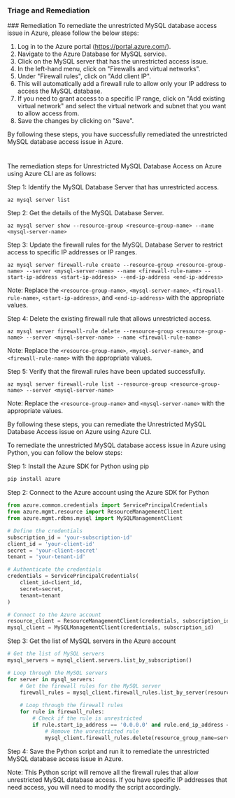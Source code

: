 
### Triage and Remediation
<Tabs>
<Tab title='Remediation'>
### Remediation

<AccordionGroup>
<Accordion title='Using Console' defaultOpen='true'>
To remediate the unrestricted MySQL database access issue in Azure, please follow the below steps:

1. Log in to the Azure portal (https://portal.azure.com/).
2. Navigate to the Azure Database for MySQL service.
3. Click on the MySQL server that has the unrestricted access issue.
4. In the left-hand menu, click on "Firewalls and virtual networks".
5. Under "Firewall rules", click on "Add client IP".
6. This will automatically add a firewall rule to allow only your IP address to access the MySQL database. 
7. If you need to grant access to a specific IP range, click on "Add existing virtual network" and select the virtual network and subnet that you want to allow access from.
8. Save the changes by clicking on "Save".

By following these steps, you have successfully remediated the unrestricted MySQL database access issue in Azure.

#
</Accordion>

<Accordion title='Using CLI'>
The remediation steps for Unrestricted MySQL Database Access on Azure using Azure CLI are as follows:

Step 1: Identify the MySQL Database Server that has unrestricted access.

```
az mysql server list
```

Step 2: Get the details of the MySQL Database Server.

```
az mysql server show --resource-group <resource-group-name> --name <mysql-server-name>
```

Step 3: Update the firewall rules for the MySQL Database Server to restrict access to specific IP addresses or IP ranges.

```
az mysql server firewall-rule create --resource-group <resource-group-name> --server <mysql-server-name> --name <firewall-rule-name> --start-ip-address <start-ip-address> --end-ip-address <end-ip-address>
```

Note: Replace the `<resource-group-name>`, `<mysql-server-name>`, `<firewall-rule-name>`, `<start-ip-address>`, and `<end-ip-address>` with the appropriate values.

Step 4: Delete the existing firewall rule that allows unrestricted access.

```
az mysql server firewall-rule delete --resource-group <resource-group-name> --server <mysql-server-name> --name <firewall-rule-name>
```

Note: Replace the `<resource-group-name>`, `<mysql-server-name>`, and `<firewall-rule-name>` with the appropriate values.

Step 5: Verify that the firewall rules have been updated successfully.

```
az mysql server firewall-rule list --resource-group <resource-group-name> --server <mysql-server-name>
```

Note: Replace the `<resource-group-name>` and `<mysql-server-name>` with the appropriate values.

By following these steps, you can remediate the Unrestricted MySQL Database Access issue on Azure using Azure CLI.
</Accordion>

<Accordion title='Using Python'>
To remediate the unrestricted MySQL database access issue in Azure using Python, you can follow the below steps:

Step 1: Install the Azure SDK for Python using pip

```python
pip install azure
```

Step 2: Connect to the Azure account using the Azure SDK for Python

```python
from azure.common.credentials import ServicePrincipalCredentials
from azure.mgmt.resource import ResourceManagementClient
from azure.mgmt.rdbms.mysql import MySQLManagementClient

# Define the credentials
subscription_id = 'your-subscription-id'
client_id = 'your-client-id'
secret = 'your-client-secret'
tenant = 'your-tenant-id'

# Authenticate the credentials
credentials = ServicePrincipalCredentials(
    client_id=client_id,
    secret=secret,
    tenant=tenant
)

# Connect to the Azure account
resource_client = ResourceManagementClient(credentials, subscription_id)
mysql_client = MySQLManagementClient(credentials, subscription_id)
```

Step 3: Get the list of MySQL servers in the Azure account

```python
# Get the list of MySQL servers
mysql_servers = mysql_client.servers.list_by_subscription()

# Loop through the MySQL servers
for server in mysql_servers:
    # Get the firewall rules for the MySQL server
    firewall_rules = mysql_client.firewall_rules.list_by_server(resource_group_name=server.resource_group, server_name=server.name)
    
    # Loop through the firewall rules
    for rule in firewall_rules:
        # Check if the rule is unrestricted
        if rule.start_ip_address == '0.0.0.0' and rule.end_ip_address == '255.255.255.255':
            # Remove the unrestricted rule
            mysql_client.firewall_rules.delete(resource_group_name=server.resource_group, server_name=server.name, firewall_rule_name=rule.name)
```

Step 4: Save the Python script and run it to remediate the unrestricted MySQL database access issue in Azure.

Note: This Python script will remove all the firewall rules that allow unrestricted MySQL database access. If you have specific IP addresses that need access, you will need to modify the script accordingly.
</Accordion>

</AccordionGroup>
</Tab>
</Tabs>
